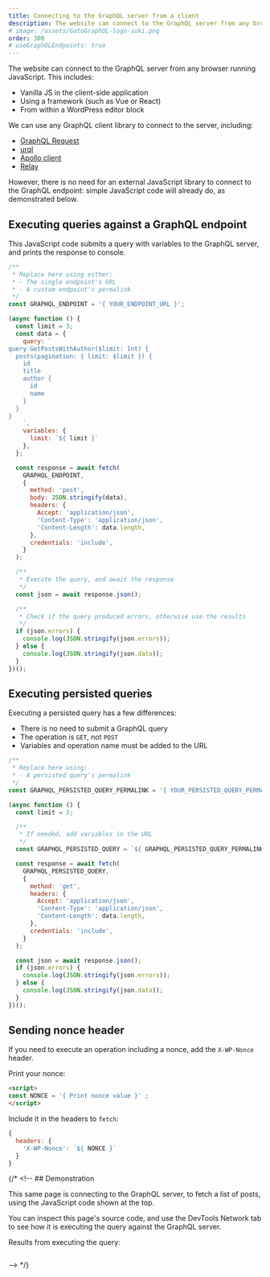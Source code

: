 ```yaml
---
title: Connecting to the GraphQL server from a client
description: The website can connect to the GraphQL server from any browser running JavaScript.
# image: /assets/GatoGraphQL-logo-suki.png
order: 300
# useGraphQLEndpoints: true
---
```


The website can connect to the GraphQL server from any browser running JavaScript. This includes:

- Vanilla JS in the client-side application
- Using a framework (such as Vue or React)
- From within a WordPress editor block

We can use any GraphQL client library to connect to the server, including:

- [GraphQL Request](https://github.com/jasonkuhrt/graphql-request)
- [urql](https://github.com/urql-graphql/urql)
- [Apollo client](https://github.com/apollographql/apollo-client)
- [Relay](https://github.com/facebook/relay)

However, there is no need for an external JavaScript library to connect to the GraphQL endpoint: simple JavaScript code will already do, as demonstrated below.

## Executing queries against a GraphQL endpoint

This JavaScript code submits a query with variables to the GraphQL server, and prints the response to console.

```js
/**
 * Replace here using either:
 * - The single endpoint's URL
 * - A custom endpoint's permalink
 */
const GRAPHQL_ENDPOINT = '{ YOUR_ENDPOINT_URL }';

(async function () {
  const limit = 3;
  const data = {
    query: `
query GetPostsWithAuthor($limit: Int) {
  posts(pagination: { limit: $limit }) {
    id
    title
    author {
      id
      name
    }
  }
}
    `,
    variables: {
      limit: `${ limit }`
    },
  };

  const response = await fetch(
    GRAPHQL_ENDPOINT,
    {
      method: 'post',
      body: JSON.stringify(data),
      headers: {
        Accept: 'application/json',
        'Content-Type': 'application/json',
        'Content-Length': data.length,
      },
      credentials: 'include',
    }
  );

  /**
   * Execute the query, and await the response
   */
  const json = await response.json();

  /**
   * Check if the query produced errors, otherwise use the results
   */
  if (json.errors) {
    console.log(JSON.stringify(json.errors));
  } else {
    console.log(JSON.stringify(json.data));
  }
})();
```

## Executing persisted queries

Executing a persisted query has a few differences:

- There is no need to submit a GraphQL query
- The operation is `GET`, not `POST`
- Variables and operation name must be added to the URL

```js
/**
 * Replace here using:
 * - A persisted query's permalink
 */
const GRAPHQL_PERSISTED_QUERY_PERMALINK = '{ YOUR_PERSISTED_QUERY_PERMALINK }';

(async function () {
  const limit = 3;

  /**
   * If needed, add variables in the URL
   */
  const GRAPHQL_PERSISTED_QUERY = `${ GRAPHQL_PERSISTED_QUERY_PERMALINK }?limit=${ limit }`;

  const response = await fetch(
    GRAPHQL_PERSISTED_QUERY,
    {
      method: 'get',
      headers: {
        Accept: 'application/json',
        'Content-Type': 'application/json',
        'Content-Length': data.length,
      },
      credentials: 'include',
    }
  );

  const json = await response.json();
  if (json.errors) {
    console.log(JSON.stringify(json.errors));
  } else {
    console.log(JSON.stringify(json.data));
  }
})();
```

## Sending nonce header

If you need to execute an operation including a nonce, add the `X-WP-Nonce` header.

Print your nonce:

```html
<script>
const NONCE = '{ Print nonce value }' ;
</script>
```

Include it in the headers to `fetch`:

```js
{
  headers: {
    'X-WP-Nonce': `${ NONCE }`
  }
}
```

{/* <!-- ## Demonstration

This same page is connecting to the GraphQL server, to fetch a list of posts, using the JavaScript code shown at the top.

You can inspect this page's source code, and use the DevTools Network tab to see how it is executing the query against the GraphQL server.

Results from executing the query:

<pre><code class="language-json" id="graphql-response"></code></pre>

<script src="/js/vendors/beautify.js"></script>
<script>
window.addEventListener('DOMContentLoaded', () => {
  const GRAPHQL_ENDPOINT = GRAPHQL_ENDPOINT_SOURCE_URL;

  (async function () {
    const limit = 3;
    const data = {
    query: `
query GetPostsWithAuthor($limit: Int) {
  posts(pagination: { limit: $limit }) {
    id
    title
    author {
      id
      name
    }
  }
}
    `,
    variables: {
      limit: `${ limit }`
    },
  };

    const response = await fetch(
      GRAPHQL_ENDPOINT,
      {
        method: 'post',
        body: JSON.stringify(data),
        headers: {
          Accept: 'application/json',
          'Content-Type': 'application/json',
          'Content-Length': data.length,
        },
        credentials: 'include',
      }
    );

    const json = await response.json();
    document.getElementById('graphql-response').innerHTML = js_beautify(
      JSON.stringify(json.data)
    );
  })();
});
</script> --> */}

